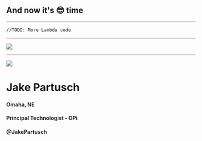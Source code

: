 
<Section>

# And now it's :sunglasses: time

</Section>

---

```
//TODO: More Lambda code
```

---

<Image src="https://media.giphy.com/media/KJ1f5iTl4Oo7u/giphy.gif" />

---

<Split>

![](assets/jake-milo.jpg)

# Jake Partusch

#### Omaha, NE

#### Principal Technologist - OPi

#### @JakePartusch

</Split>
